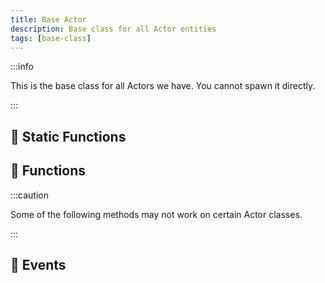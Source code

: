 ```yaml
---
title: Base Actor
description: Base class for all Actor entities
tags: [base-class]
---
```


<HeaderDeclaration type="Class" name="Actor" />

:::info

This is the base class for all Actors we have. You cannot spawn it directly.

:::


## 🗿 Static Functions

<StaticFunctionsDeclaration type="Class" name="Actor" />


## 🦠 Functions

:::caution

Some of the following methods may not work on certain Actor classes.

:::

<FunctionsDeclaration type="Class" name="Actor" />


## 🚀 Events

<EventsDeclaration type="Class" name="Actor" />
